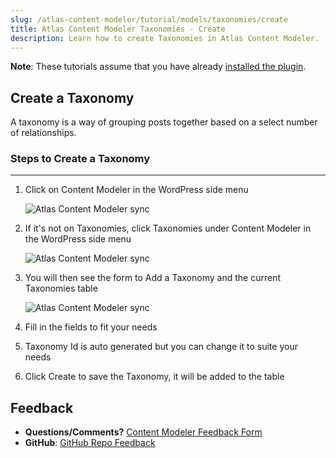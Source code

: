 ```yaml
---
slug: /atlas-content-modeler/tutorial/models/taxonomies/create
title: Atlas Content Modeler Taxonomies - Create
description: Learn how to create Taxonomies in Atlas Content Modeler.
---
```


**Note**: These tutorials assume that you have already [installed the plugin](../../../introduction.mdx).

## Create a Taxonomy

A taxonomy is a way of grouping posts together based on a select number of relationships.

### Steps to Create a Taxonomy
---

1. Click on Content Modeler in the WordPress side menu

    ![Atlas Content Modeler sync](../../../images/acm-sidebar.png)

1. If it's not on Taxonomies, click Taxonomies under Content Modeler in the WordPress side menu

    ![Atlas Content Modeler sync](../../../images/taxonomy-menu.png)

1. You will then see the form to Add a Taxonomy and the current Taxonomies table

    ![Atlas Content Modeler sync](../../../images/taxonomies.png)

1. Fill in the fields to fit your needs

1. Taxonomy Id is auto generated but you can change it to suite your needs

1. Click Create to save the Taxonomy, it will be added to the table

## Feedback

- **Questions/Comments?** [Content Modeler Feedback Form](https://docs.google.com/forms/d/e/1FAIpQLScc2VN-GRSJMz8zVgJLL6kiX3VeV2jkSDnmU1gnuNElEHCEVQ/viewform)
- **GitHub**: [GitHub Repo Feedback](https://github.com/wpengine/atlas-content-modeler/issues/new/choose)